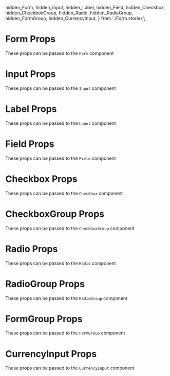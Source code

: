   hidden_Form,
  hidden_Input,
  hidden_Label,
  hidden_Field,
  hidden_Checkbox,
  hidden_CheckboxGroup,
  hidden_Radio,
  hidden_RadioGroup,
  hidden_FormGroup,
  hidden_CurrencyInput,
} from './Form.stories';

<Meta title="Bootstrap Components/Form/Additional Props" />

# Form Props

These props can be passed to the `Form` component

<ArgTypes of={hidden_Form} />

# Input Props

These props can be passed to the `Input` component

<ArgTypes of={hidden_Input} />

# Label Props

These props can be passed to the `Label` component

<ArgTypes of={hidden_Label} />

# Field Props

These props can be passed to the `Field` component

<ArgTypes of={hidden_Field} />

# Checkbox Props

These props can be passed to the `Checkbox` component

<ArgTypes of={hidden_Checkbox} />

# CheckboxGroup Props

These props can be passed to the `CheckboxGroup` component

<ArgTypes of={hidden_CheckboxGroup} />

# Radio Props

These props can be passed to the `Radio` component

<ArgTypes of={hidden_RadioGroup} />

# RadioGroup Props

These props can be passed to the `RadioGroup` component

<ArgTypes of={hidden_Radio} />

# FormGroup Props

These props can be passed to the `FormGroup` component

<ArgTypes of={hidden_FormGroup} />

# CurrencyInput Props

These props can be passed to the `CurrencyInput` component

<ArgTypes of={hidden_CurrencyInput} />
